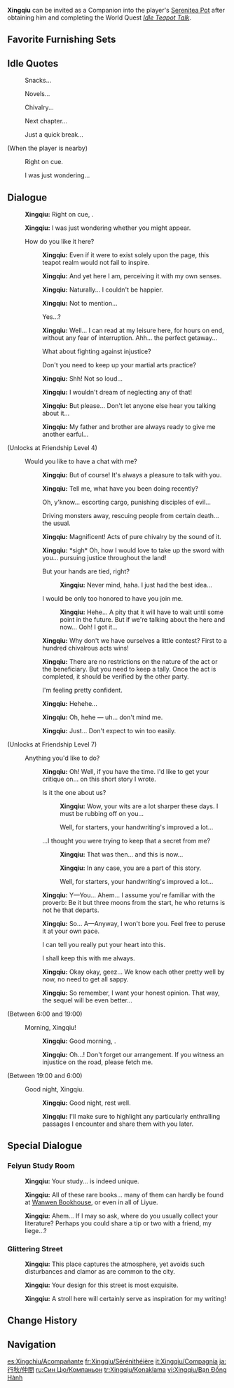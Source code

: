 {{CharacterTabs}}
{{Furnishing Infobox
|title          = Xingqiu
|id             = 368114
|image          = Character Xingqiu Thumb.png
|category       = Companion
|subcategory    = Companion
|quality        = 4
|adeptal_energy = 300
|load           = 1200
|description    = Character In-Residence
}}
'''Xingqiu''' can be invited as a Companion into the player's [[Serenitea Pot]] after obtaining him and completing the World Quest ''[[Idle Teapot Talk]]''.

==Favorite Furnishing Sets==
{{HousingCompanion|favorite}}
{{Companion Favor Table}}

==Idle Quotes==
{{Dialogue Start}}
: {{DIcon|Idle}} Snacks...
: {{DIcon|Idle}} Novels...
: {{DIcon|Idle}} Chivalry...
: {{DIcon|Idle}} Next chapter...
: {{DIcon|Idle}} Just a quick break...

;(When the player is nearby)
: {{DIcon|Idle}} Right on cue.
: {{DIcon|Idle}} I was just wondering...
{{Dialogue End}}

==Dialogue==
{{Dialogue Start}}
:{{A|vo xingqiu mimitomo hello 01.ogg}} '''Xingqiu:''' Right on cue, {{Traveler}}.
:{{A|vo xingqiu mimitomo hello 02.ogg}} '''Xingqiu:''' I was just wondering whether you might appear.
:{{DIcon}} How do you like it here?
::{{A|vo xingqiu mimitomo friendship1 01.ogg}} '''Xingqiu:''' Even if it were to exist solely upon the page, this teapot realm would not fail to inspire.
::{{A|vo xingqiu mimitomo friendship1 02.ogg}} '''Xingqiu:''' And yet here I am, perceiving it with my own senses.
::{{A|vo xingqiu mimitomo friendship1 03.ogg}} '''Xingqiu:''' Naturally... I couldn't be happier.
::{{A|vo xingqiu mimitomo friendship1 04.ogg}} '''Xingqiu:''' Not to mention...
::{{DIcon}} Yes...?
::{{A|vo xingqiu mimitomo friendship1 05.ogg}} '''Xingqiu:''' Well... I can read at my leisure here, for hours on end, without any fear of interruption. Ahh... the perfect getaway...
::{{DIcon}} What about fighting against injustice?
::{{DIcon}} Don't you need to keep up your martial arts practice?
::{{A|vo xingqiu mimitomo friendship1 06.ogg}} '''Xingqiu:''' Shh! Not so loud...
::{{A|vo xingqiu mimitomo friendship1 07.ogg}} '''Xingqiu:''' I wouldn't dream of neglecting any of that!
::{{A|vo xingqiu mimitomo friendship1 08.ogg}} '''Xingqiu:''' But please... Don't let anyone else hear you talking about it...
::{{A|vo xingqiu mimitomo friendship1 09.ogg}} '''Xingqiu:''' My father and brother are always ready to give me another earful...
;(Unlocks at Friendship Level 4)
:{{DIcon}} Would you like to have a chat with me?
::{{A|vo xingqiu mimitomo friendship2 01.ogg}} '''Xingqiu:''' But of course! It's always a pleasure to talk with you.
::{{A|vo xingqiu mimitomo friendship2 02.ogg}} '''Xingqiu:''' Tell me, what have you been doing recently?
::{{DIcon}} Oh, y'know... escorting cargo, punishing disciples of evil...
::{{DIcon}} Driving monsters away, rescuing people from certain death... the usual.
::{{A|vo xingqiu mimitomo friendship2 03.ogg}} '''Xingqiu:''' Magnificent! Acts of pure chivalry by the sound of it.
::{{A|vo xingqiu mimitomo friendship2 04.ogg}} '''Xingqiu:''' *sigh* Oh, how I would love to take up the sword with you... pursuing justice throughout the land!
::{{DIcon}} But your hands are tied, right?
:::{{A|vo xingqiu mimitomo friendship2 05a.ogg}} '''Xingqiu:''' Never mind, haha. I just had the best idea...
::{{DIcon}} I would be only too honored to have you join me.
:::{{A|vo xingqiu mimitomo friendship2 05b.ogg}} '''Xingqiu:''' Hehe... A pity that it will have to wait until some point in the future. But if we're talking about the here and now... Ooh! I got it...
::{{A|vo xingqiu mimitomo friendship2 06.ogg}} '''Xingqiu:''' Why don't we have ourselves a little contest? First to a hundred chivalrous acts wins!
::{{A|vo xingqiu mimitomo friendship2 07.ogg}} '''Xingqiu:''' There are no restrictions on the nature of the act or the beneficiary. But you need to keep a tally. Once the act is completed, it should be verified by the other party.
::{{DIcon}} I'm feeling pretty confident.
::{{A|vo xingqiu mimitomo friendship2 08.ogg}} '''Xingqiu:''' Hehehe...
::{{A|vo xingqiu mimitomo friendship2 09.ogg}} '''Xingqiu:''' Oh, hehe &mdash; uh... don't mind me.
::{{A|vo xingqiu mimitomo friendship2 10.ogg}} '''Xingqiu:''' Just... Don't expect to win too easily.
;(Unlocks at Friendship Level 7)
:{{DIcon}} Anything you'd like to do?
::{{A|vo xingqiu mimitomo friendship3 01.ogg}} '''Xingqiu:''' Oh! Well, if you have the time. I'd like to get your critique on... on this short story I wrote.
::{{DIcon}} Is it the one about us?
:::{{A|vo xingqiu mimitomo friendship3 02a.ogg}} '''Xingqiu:''' Wow, your wits are a lot sharper these days. I must be rubbing off on you...
:::{{DIcon}} Well, for starters, your handwriting's improved a lot...
::{{DIcon}} ...I thought you were trying to keep that a secret from me?
:::{{A|vo xingqiu mimitomo friendship3 02b 1.ogg}} '''Xingqiu:''' That was then... and this is now...
:::{{A|vo xingqiu mimitomo friendship3 02b 2.ogg}} '''Xingqiu:''' In any case, you are a part of this story.
:::{{DIcon}} Well, for starters, your handwriting's improved a lot...
::{{A|vo xingqiu mimitomo friendship3 03.ogg}} '''Xingqiu:''' Y&mdash;You... Ahem... I assume you're familiar with the proverb: Be it but three moons from the start, he who returns is not he that departs.
::{{A|vo xingqiu mimitomo friendship3 04.ogg}} '''Xingqiu:''' So... A&mdash;Anyway, I won't bore you. Feel free to peruse it at your own pace.
::{{DIcon}} I can tell you really put your heart into this.
::{{DIcon}} I shall keep this with me always.
::{{A|vo xingqiu mimitomo friendship3 05.ogg}} '''Xingqiu:''' Okay okay, geez... We know each other pretty well by now, no need to get all sappy.
::{{A|vo xingqiu mimitomo friendship3 06.ogg}} '''Xingqiu:''' So remember, I want your honest opinion. That way, the sequel will be even better...
;<nowiki>(Between 6:00 and 19:00)</nowiki>
:{{DIcon}} Morning, Xingqiu!
::{{A|vo xingqiu mimitomo morning 01.ogg}} '''Xingqiu:''' Good morning, {{Traveler}}.
::{{A|vo xingqiu mimitomo morning 02.ogg}} '''Xingqiu:''' Oh...! Don't forget our arrangement. If you witness an injustice on the road, please fetch me.
;<nowiki>(Between 19:00 and 6:00)</nowiki>
:{{DIcon}} Good night, Xingqiu.
::{{A|vo xingqiu mimitomo night 01.ogg}} '''Xingqiu:''' Good night, rest well.
::{{A|vo xingqiu mimitomo night 02.ogg}} '''Xingqiu:''' I'll make sure to highlight any particularly enthralling passages I encounter and share them with you later.
{{Dialogue End}}

==Special Dialogue==
{{HousingCompanion|special}}

===Feiyun Study Room===
{{Dialogue Start}}
:{{A|vo mimitomo ly xingqiu study 01.ogg}} '''Xingqiu:''' Your study... is indeed unique.
:{{A|vo mimitomo ly xingqiu study 02.ogg}} '''Xingqiu:''' All of these rare books... many of them can hardly be found at [[Wanwen Bookhouse]], or even in all of Liyue.
:{{A|vo mimitomo ly xingqiu study 03.ogg}} '''Xingqiu:''' Ahem... If I may so ask, where do you usually collect your literature? Perhaps you could share a tip or two with a friend, my liege...?
{{Dialogue End}}

===Glittering Street===
{{Dialogue Start}}
:{{A|vo mimitomo ly xingqiu store 01.ogg}} '''Xingqiu:''' This place captures the atmosphere, yet avoids such disturbances and clamor as are common to the city.
:{{A|vo mimitomo ly xingqiu store 02.ogg}} '''Xingqiu:''' Your design for this street is most exquisite.
:{{A|vo mimitomo ly xingqiu store 03.ogg}} '''Xingqiu:''' A stroll here will certainly serve as inspiration for my writing!
{{Dialogue End}}

==Change History==
{{Change History|1.6}}

==Navigation==
{{Furnishing Navbox/Living|Companion}}

[[es:Xingchiu/Acompañante]]
[[fr:Xingqiu/Sérénithéière]]
[[it:Xingqiu/Compagnia]]
[[ja:行秋/仲間]]
[[ru:Син Цю/Компаньон]]
[[tr:Xingqiu/Konaklama]]
[[vi:Xingqiu/Bạn Đồng Hành]]